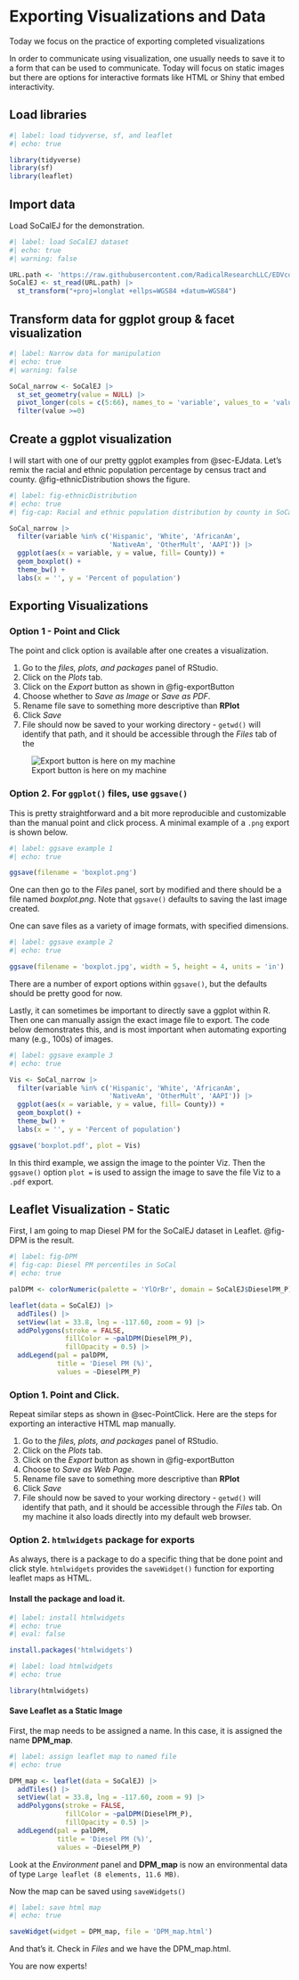 
# Exporting Visualizations and Data {#sec-export}

::: {.callout-note appearance="simple"}
Today we focus on the practice of exporting completed visualizations  
:::

In order to communicate using visualization, one usually needs to save it to a form that can be used to communicate. Today will focus on static images but there
are options for interactive formats like HTML or Shiny that embed interactivity.

## Load libraries

```r
#| label: load tidyverse, sf, and leaflet
#| echo: true

library(tidyverse)
library(sf)
library(leaflet)

```

## Import data

Load SoCalEJ for the demonstration. 

```r
#| label: load SoCalEJ dataset
#| echo: true
#| warning: false

URL.path <- 'https://raw.githubusercontent.com/RadicalResearchLLC/EDVcourse/main/CalEJ4/CalEJ.geoJSON'
SoCalEJ <- st_read(URL.path) |> 
  st_transform("+proj=longlat +ellps=WGS84 +datum=WGS84")

```

## Transform data for ggplot group & facet visualization

```r
#| label: Narrow data for manipulation
#| echo: true
#| warning: false

SoCal_narrow <- SoCalEJ |> 
  st_set_geometry(value = NULL) |> 
  pivot_longer(cols = c(5:66), names_to = 'variable', values_to = 'value') |> 
  filter(value >=0)

```

## Create a ggplot visualization

I will start with one of our pretty ggplot examples from @sec-EJdata. Let's remix the racial and ethnic population percentage by census tract and county. @fig-ethnicDistribution shows the figure. 

```r
#| label: fig-ethnicDistribution
#| echo: true
#| fig-cap: Racial and ethnic population distribution by county in SoCal census tracts.

SoCal_narrow |> 
  filter(variable %in% c('Hispanic', 'White', 'AfricanAm',
                         'NativeAm', 'OtherMult', 'AAPI')) |> 
  ggplot(aes(x = variable, y = value, fill= County)) +
  geom_boxplot() +
  theme_bw() + 
  labs(x = '', y = 'Percent of population')
```

## Exporting Visualizations

### Option 1 - Point and Click{#sec-PointClick}

The point and click option is available after one creates a visualization.

1. Go to the _files, plots, and packages_ panel of RStudio.
2. Click on the _Plots_ tab.
3. Click on the _Export_ button as shown in @fig-exportButton
4. Choose whether to _Save as Image_ or _Save as PDF_.  
5. Rename file save to something more descriptive than **RPlot**
6. Click _Save_
7. File should now be saved to your working directory - `getwd()` will identify that path, and it should be accessible through the _Files_ tab of the 

![Export button is here on my machine](images/export_button.png){#fig-exportButton}

### Option 2. For `ggplot()` files, use `ggsave()`

This is pretty straightforward and a bit more reproducible and customizable than the manual point and click process. A minimal example of a `.png` export is shown below.

```r
#| label: ggsave example 1
#| echo: true

ggsave(filename = 'boxplot.png')
```
One can then go to the _Files_ panel, sort by modified and there should be a file named _boxplot.png_.  Note that `ggsave()` defaults to saving the last image created.

One can save files as a variety of image formats, with specified dimensions. 

```r
#| label: ggsave example 2
#| echo: true

ggsave(filename = 'boxplot.jpg', width = 5, height = 4, units = 'in')

```

There are a number of export options within `ggsave()`, but the defaults should be pretty good for now. 

Lastly, it can sometimes be important to directly save a ggplot within R. Then one can manually assign the exact image file to export.  The code below demonstrates this, and is most important when automating exporting many (e.g., 100s) of images.

```r
#| label: ggsave example 3
#| echo: true

Vis <- SoCal_narrow |> 
  filter(variable %in% c('Hispanic', 'White', 'AfricanAm',
                         'NativeAm', 'OtherMult', 'AAPI')) |> 
  ggplot(aes(x = variable, y = value, fill= County)) +
  geom_boxplot() +
  theme_bw() + 
  labs(x = '', y = 'Percent of population')

ggsave('boxplot.pdf', plot = Vis)

```

In this third example, we assign the image to the pointer Viz.  Then the `ggsave()` option `plot = ` is used to assign the image to save the file Viz to a `.pdf` export.  

## Leaflet Visualization - Static

First, I am going to map Diesel PM for the SoCalEJ dataset in Leaflet. @fig-DPM is the result.

```r
#| label: fig-DPM
#| fig-cap: Diesel PM percentiles in SoCal
#| echo: true

palDPM <- colorNumeric(palette = 'YlOrBr', domain = SoCalEJ$DieselPM_P)

leaflet(data = SoCalEJ) |> 
  addTiles() |> 
  setView(lat = 33.8, lng = -117.60, zoom = 9) |> 
  addPolygons(stroke = FALSE,
              fillColor = ~palDPM(DieselPM_P),
              fillOpacity = 0.5) |> 
  addLegend(pal = palDPM, 
            title = 'Diesel PM (%)', 
            values = ~DieselPM_P)

```

### Option 1. Point and Click.

Repeat similar steps as shown in @sec-PointClick.  Here are the steps for exporting an interactive HTML map manually.

1. Go to the _files, plots, and packages_ panel of RStudio.
2. Click on the _Plots_ tab.
3. Click on the _Export_ button as shown in @fig-exportButton
4. Choose to _Save as Web Page_.  
5. Rename file save to something more descriptive than **RPlot**
6. Click _Save_
7. File should now be saved to your working directory - `getwd()` will identify that path, and it should be accessible through the _Files_ tab. On my machine it also loads directly into  my default web browser.

### Option 2. `htmlwidgets` package for exports

As always, there is a package to do a specific thing that be done point and click style. `htmlwidgets` provides the `saveWidget()` function for exporting leaflet maps as HTML.

#### Install the package and load it.

```r
#| label: install htmlwidgets
#| echo: true
#| eval: false

install.packages('htmlwidgets')
```

```r
#| label: load htmlwidgets
#| echo: true

library(htmlwidgets)
```

#### Save Leaflet as a Static Image 

First, the map needs to be assigned a name.  In this case, it is assigned the name **DPM_map**.  

```r
#| label: assign leaflet map to named file
#| echo: true

DPM_map <- leaflet(data = SoCalEJ) |> 
  addTiles() |> 
  setView(lat = 33.8, lng = -117.60, zoom = 9) |> 
  addPolygons(stroke = FALSE,
              fillColor = ~palDPM(DieselPM_P),
              fillOpacity = 0.5) |> 
  addLegend(pal = palDPM, 
            title = 'Diesel PM (%)', 
            values = ~DieselPM_P)

```

Look at the _Environment_ panel and **DPM_map** is now an environmental data of type `Large leaflet (8 elements, 11.6 MB)`. 

Now the map can be saved using `saveWidgets()`

```r
#| label: save html map
#| echo: true

saveWidget(widget = DPM_map, file = 'DPM_map.html')
```

And that's it. Check in _Files_ and we have the DPM_map.html. 

You are now experts!  